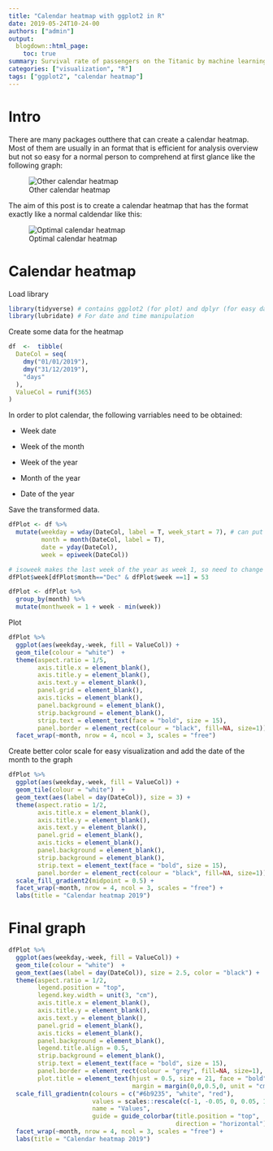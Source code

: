 ```yaml
---
title: "Calendar heatmap with ggplot2 in R"
date: 2019-05-24T10-24-00
authors: ["admin"]
output: 
  blogdown::html_page:
    toc: true
summary: Survival rate of passengers on the Titanic by machine learning.
categories: ["visualization", "R"]
tags: ["ggplot2", "calendar heatmap"]
---
```


# Intro

There are many packages outthere that can create a calendar heatmap. Most of them are usually in an format that is efficient for analysis overview but not so easy for a normal person to comprehend at first glance like the following graph: 

![Other calendar heatmap](Normal_calendarheatmap.png)

The aim of this post is to create a calendar heatmap that has the format exactly like a normal caldendar like this:

![Optimal calendar heatmap](featured.png)


# Calendar heatmap

Load library

```r
library(tidyverse) # contains ggplot2 (for plot) and dplyr (for easy data manipulation)
library(lubridate) # For date and time manipulation
```

Create some data for the heatmap

```r
df  <-  tibble(
  DateCol = seq(
    dmy("01/01/2019"),
    dmy("31/12/2019"),
    "days"
  ),
  ValueCol = runif(365)
)
```

In order to plot calendar, the following varriables need to be obtained:

- Week date

- Week of the month

- Week of the year

- Month of the year

- Date of the year

Save the transformed data.

```r
dfPlot <- df %>% 
  mutate(weekday = wday(DateCol, label = T, week_start = 7), # can put week_start = 1 to start week on Monday
         month = month(DateCol, label = T),
         date = yday(DateCol),
         week = epiweek(DateCol))

# isoweek makes the last week of the year as week 1, so need to change that to week 53 for the plot
dfPlot$week[dfPlot$month=="Dec" & dfPlot$week ==1] = 53 

dfPlot <- dfPlot %>% 
  group_by(month) %>% 
  mutate(monthweek = 1 + week - min(week))
```

Plot

```r
dfPlot %>%  
  ggplot(aes(weekday,-week, fill = ValueCol)) +
  geom_tile(colour = "white")  + 
  theme(aspect.ratio = 1/5,
        axis.title.x = element_blank(),
        axis.title.y = element_blank(),
        axis.text.y = element_blank(),
        panel.grid = element_blank(),
        axis.ticks = element_blank(),
        panel.background = element_blank(),
        strip.background = element_blank(),
        strip.text = element_text(face = "bold", size = 15),
        panel.border = element_rect(colour = "black", fill=NA, size=1)) +
  facet_wrap(~month, nrow = 4, ncol = 3, scales = "free") 
```

Create better color scale for easy visualization and add the date of the month to the graph

```r
dfPlot %>%
  ggplot(aes(weekday,-week, fill = ValueCol)) +
  geom_tile(colour = "white")  + 
  geom_text(aes(label = day(DateCol)), size = 3) +
  theme(aspect.ratio = 1/2,
        axis.title.x = element_blank(),
        axis.title.y = element_blank(),
        axis.text.y = element_blank(),
        panel.grid = element_blank(),
        axis.ticks = element_blank(),
        panel.background = element_blank(),
        strip.background = element_blank(),
        strip.text = element_text(face = "bold", size = 15),
        panel.border = element_rect(colour = "black", fill=NA, size=1)) +
  scale_fill_gradient2(midpoint = 0.5) +
  facet_wrap(~month, nrow = 4, ncol = 3, scales = "free") +
  labs(title = "Calendar heatmap 2019")
```

# Final graph

```r
dfPlot %>%
  ggplot(aes(weekday,-week, fill = ValueCol)) +
  geom_tile(colour = "white")  + 
  geom_text(aes(label = day(DateCol)), size = 2.5, color = "black") +
  theme(aspect.ratio = 1/2,
        legend.position = "top",
        legend.key.width = unit(3, "cm"),
        axis.title.x = element_blank(),
        axis.title.y = element_blank(),
        axis.text.y = element_blank(),
        panel.grid = element_blank(),
        axis.ticks = element_blank(),
        panel.background = element_blank(),
        legend.title.align = 0.5,
        strip.background = element_blank(),
        strip.text = element_text(face = "bold", size = 15),
        panel.border = element_rect(colour = "grey", fill=NA, size=1),
        plot.title = element_text(hjust = 0.5, size = 21, face = "bold",
                                  margin = margin(0,0,0.5,0, unit = "cm"))) +
  scale_fill_gradientn(colours = c("#6b9235", "white", "red"),
                       values = scales::rescale(c(-1, -0.05, 0, 0.05, 1)), 
                       name = "Values",
                       guide = guide_colorbar(title.position = "top", 
                                              direction = "horizontal")) +
  facet_wrap(~month, nrow = 4, ncol = 3, scales = "free") +
  labs(title = "Calendar heatmap 2019")
```

